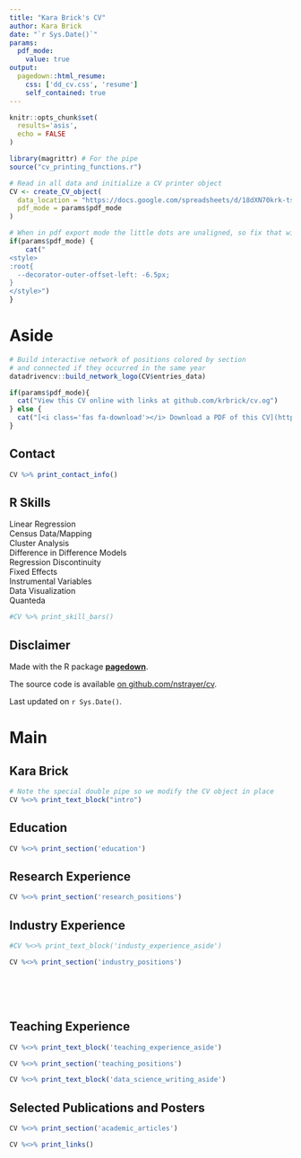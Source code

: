 ```yaml
---
title: "Kara Brick's CV"
author: Kara Brick
date: "`r Sys.Date()`"
params:
  pdf_mode:
    value: true
output:
  pagedown::html_resume:
    css: ['dd_cv.css', 'resume']
    self_contained: true
---
```


```r
knitr::opts_chunk$set(
  results='asis', 
  echo = FALSE
)

library(magrittr) # For the pipe
source("cv_printing_functions.r")

# Read in all data and initialize a CV printer object
CV <- create_CV_object(
  data_location = "https://docs.google.com/spreadsheets/d/18dXN70krk-tsSFAqnhOFa-Q-03kYBT_8Nie8vJzFsig/edit#gid=917338460",  
  pdf_mode = params$pdf_mode
)

```


```r
# When in pdf export mode the little dots are unaligned, so fix that with some conditional CSS.
if(params$pdf_mode) {
    cat("
<style>
:root{
  --decorator-outer-offset-left: -6.5px;
}
</style>")
}
```


Aside
================================================================================

```r
# Build interactive network of positions colored by section
# and connected if they occurred in the same year
datadrivencv::build_network_logo(CV$entries_data)
```


```r
if(params$pdf_mode){
  cat("View this CV online with links at github.com/krbrick/cv.og")
} else {
  cat("[<i class='fas fa-download'></i> Download a PDF of this CV](https://github.com/krbrick/cv/raw/master/krbrick_cv.pdf)")
}
```

Contact {#contact}
--------------------------------------------------------------------------------

```r
CV %>% print_contact_info()
```



R Skills {#skills}
--------------------------------------------------------------------------------
Linear Regression  
Census Data/Mapping  
Cluster Analysis  
Difference in Difference Models  
Regression Discontinuity  
Fixed Effects  
Instrumental Variables  
Data Visualization  
Quanteda  
```r
#CV %>% print_skill_bars()
```



Disclaimer {#disclaimer}
--------------------------------------------------------------------------------

Made with the R package [**pagedown**](https://github.com/rstudio/pagedown). 

The source code is available [on github.com/nstrayer/cv](https://github.com/krbrick/cv).

Last updated on `r Sys.Date()`.



Main
================================================================================

Kara Brick {#title}
--------------------------------------------------------------------------------

```r
# Note the special double pipe so we modify the CV object in place
CV %<>% print_text_block("intro") 
```



Education {data-icon=graduation-cap data-concise=true}
--------------------------------------------------------------------------------

```r
CV %<>% print_section('education')
```



Research Experience {data-icon=laptop}
--------------------------------------------------------------------------------

```r
CV %<>% print_section('research_positions')
```



Industry Experience {data-icon=suitcase}
--------------------------------------------------------------------------------

::: aside
```r
#CV %<>% print_text_block('industy_experience_aside')
```
:::

```r
CV %<>% print_section('industry_positions')
```

<!-- These breaks just force a new page so section doesnt get cut off -->
<br>
<br>
<br>

Teaching Experience {data-icon=chalkboard-teacher}
--------------------------------------------------------------------------------

::: aside
```r
CV %<>% print_text_block('teaching_experience_aside')
```
:::

```r
CV %<>% print_section('teaching_positions')
```


::: aside
```r
CV %<>% print_text_block('data_science_writing_aside')
```
:::





Selected Publications and Posters {data-icon=book}
--------------------------------------------------------------------------------

```r
CV %<>% print_section('academic_articles')
```



```r
CV %<>% print_links()
```

